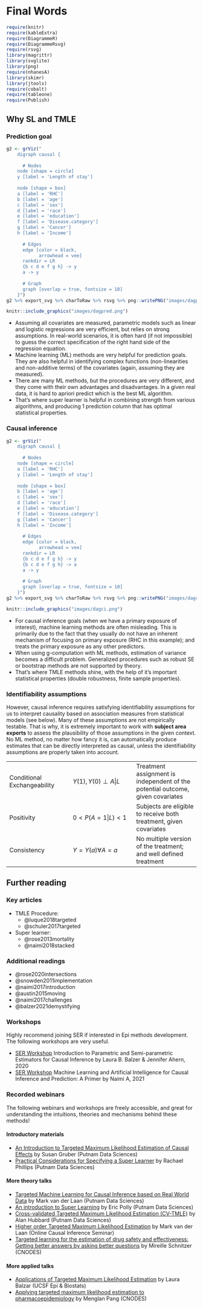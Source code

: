 # Final Words

```r
require(knitr)
require(kableExtra)
require(DiagrammeR)
require(DiagrammeRsvg)
require(rsvg)
library(magrittr)
library(svglite)
library(png)
require(nhanesA)
library(skimr)
library(jtools)
require(cobalt)
require(tableone)
require(Publish)
```

## Why SL and TMLE

### Prediction goal

```r
g2 <- grViz("
	digraph causal {
	
	  # Nodes
    node [shape = circle]
    y [label = 'Length of stay']
    
    node [shape = box]
    a [label = 'RHC']
    b [label = 'age']
    c [label = 'sex']
    d [label = 'race']
    e [label = 'education']
    f [label = 'Disease.category']
    g [label = 'Cancer']
    h [label = 'Income']
    
	  # Edges
	  edge [color = black,
	        arrowhead = vee]
	  rankdir = LR
	  {b c d e f g h} -> y
	  a -> y
	  
	  # Graph
	  graph [overlap = true, fontsize = 10]
	}")
g2 %>% export_svg %>% charToRaw %>% rsvg %>% png::writePNG("images/dagpred.png")
```

```r
knitr::include_graphics("images/dagpred.png")
```

- Assuming all covariates are measured, parametric models such as linear and logistic regressions are very efficient, but relies on strong assumptions. In real-world scenarios, it is often hard (if not impossible) to guess the correct specification of the right hand side of the regression equation.
- Machine learning (ML) methods are very helpful for prediction goals. They are also helpful in identifying complex functions (non-linearities and non-additive terms) of the covariates (again, assuming they are measured). 
- There are many ML methods, but the procedures are very different, and they come with their own advantages and disadvantages. In a given real data, it is hard to apriori predict which is the best ML algorithm.
- That's where super learner is helpful in combining strength from various algorithms, and producing 1 prediction column that has optimal statistical properties.

### Causal inference

```r
g2 <- grViz("
	digraph causal {
	
	  # Nodes
    node [shape = circle]
    a [label = 'RHC']
    y [label = 'Length of stay']
    
    node [shape = box]
    b [label = 'age']
    c [label = 'sex']
    d [label = 'race']
    e [label = 'education']
    f [label = 'Disease.category']
    g [label = 'Cancer']
    h [label = 'Income']
    
	  # Edges
	  edge [color = black,
	        arrowhead = vee]
	  rankdir = LR
	  {b c d e f g h} -> y
	  {b c d e f g h} -> a
	  a -> y
	  
	  # Graph
	  graph [overlap = true, fontsize = 10]
	}")
g2 %>% export_svg %>% charToRaw %>% rsvg %>% png::writePNG("images/dagci.png")
```

```r
knitr::include_graphics("images/dagci.png")
```

- For causal inference goals (when we have a primary exposure of interest), machine learning methods are often misleading. This is primarily due to the fact that they usually do not have an inherent mechanism of focusing on primary exposure (RHC in this example); and treats the primary exposure as any other predictors. 
- When using g-computation with ML methods, estimation of variance becomes a difficult problem. Generalized procedures such as robust SE or bootstrap methods are not supported by theory.
- That's where TMLE methods shine, with the help of it's important statistical properties (double robustness, finite sample properties).

### Identifiability assumptions

However, causal inference requires satisfying identifiability assumptions for us to interpret causality based on association measures from statistical models (see below). Many of these assumptions are not empirically testable. That is why, it is extremely important to work with **subject area experts** to assess the plausibility of those assumptions in the given context.  No ML method, no matter how fancy it is,  can automatically produce estimates that can be directly interpreted as causal, unless the identifiability assumptions are properly taken into account. 

|  |  |  |
|-|-|-|
|Conditional Exchangeability| $Y(1), Y(0) \perp A | L$ |Treatment assignment is independent of the potential outcome, given covariates|
|Positivity| $0 < P(A=1 | L) < 1$ |Subjects are eligible to receive both treatment, given covariates|
|Consistency| $Y = Y(a)  \forall A=a$ |No multiple version of the treatment; and well defined treatment|

## Further reading

### Key articles

- TMLE Procedure: 
  - @luque2018targeted
  - @schuler2017targeted
- Super learner: 
  - @rose2013mortality 
  - @naimi2018stacked

### Additional readings

- @rose2020intersections
- @snowden2011implementation
- @naimi2017introduction
- @austin2015moving
- @naimi2017challenges
- @balzer2021demystifying
  
### Workshops

Highly recommend joining SER if interested in Epi methods development. The following workshops are very useful.

- [SER Workshop](https://epiresearch.org/) Introduction to Parametric and Semi-parametric Estimators for Causal Inference by Laura B. Balzer & Jennifer Ahern, 2020
- [SER Workshop](https://epiresearch.org/) Machine Learning and Artificial Intelligence for Causal Inference and Prediction: A Primer by Naimi A, 2021

### Recorded webinars

The following webinars and workshops are freely accessible, and great for understanding the intuitions, theories and mechanisms behind these methods!

#### Introductory materials

- [An Introduction to Targeted Maximum Likelihood Estimation of Causal Effects](https://www.youtube.com/watch?v=8Q9dfW3oOi4) by Susan Gruber (Putnam Data Sciences)
- [Practical Considerations for Specifying a Super Learner](https://www.youtube.com/watch?v=WYnjja8DKPg) by Rachael Phillips (Putnam Data Sciences)


#### More theory talks

- [Targeted Machine Learning for Causal Inference based on Real World Data](https://www.youtube.com/watch?v=PrPNP5RVcLg) by Mark van der Laan (Putnam Data Sciences)
- [An introduction to Super Learning](https://www.youtube.com/watch?v=1zT17HtvtF8) by Eric Polly (Putnam Data Sciences)
- [Cross-validated Targeted Maximum Likelihood Estimation (CV-TMLE)](https://www.youtube.com/watch?v=MDmddX267Ys) by Alan Hubbard (Putnam Data Sciences)
- [Higher order Targeted Maximum Likelihood Estimation](https://www.youtube.com/watch?v=2jumfnRQpxs) by Mark van der Laan (Online Causal Inference Seminar)
- [Targeted learning for the estimation of drug safety and effectiveness: Getting better answers by asking better questions](http://bcooltv.mcgill.ca/FDownloader.aspx?rid=e3143be2-918d-49d9-82ce-4dfea75ef1dc&DLType=VGAMP4) by Mireille Schnitzer (CNODES)

#### More applied talks

- [Applications of Targeted Maximum Likelihood Estimation](https://www.youtube.com/watch?v=foY7HoCeo88) by Laura Balzar (UCSF Epi & Biostats)
- [Applying targeted maximum likelihood estimation to pharmacoepidemiology](https://www.cnodes.ca/online-lecture/targeted-learning-estimation/) by Menglan Pang (CNODES)